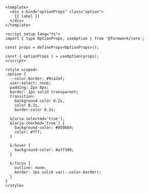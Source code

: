 ```vue
<template>
  <div v-bind="optionProps" class="option">
    {{ label }}
  </div>
</template>

<script setup lang="ts">
import { type OptionProps, useOption } from '@formwerk/core';

const props = defineProps<OptionProps>();

const { optionProps } = useOption(props);
</script>

<style scoped>
.option {
  --color-border: #9ca3af;
  user-select: none;
  padding: 2px 8px;
  border: 1px solid transparent;
  transition:
    background-color 0.2s,
    color 0.2s,
    border-color 0.2s;

  &[aria-selected='true'],
  &[aria-checked='true'] {
    background-color: #059669;
    color: #fff;
  }

  &:hover {
    background-color: #a7f3d0;
  }

  &:focus {
    outline: none;
    border: 1px solid var(--color-border);
  }
}
</style>
```
